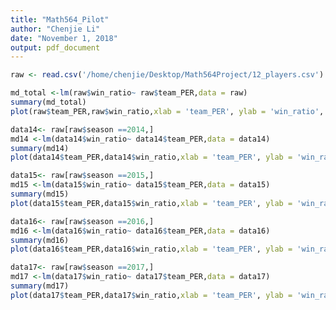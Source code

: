 ```yaml
---
title: "Math564_Pilot"
author: "Chenjie Li"
date: "November 1, 2018"
output: pdf_document
---
```


```r
raw <- read.csv('/home/chenjie/Desktop/Math564Project/12_players.csv')
```

```r
md_total <-lm(raw$win_ratio~ raw$team_PER,data = raw)
summary(md_total)
plot(raw$team_PER,raw$win_ratio,xlab = 'team_PER', ylab = 'win_ratio', main = '2014 - 2017 Win_Ratio against team_PER - 12 Players') + abline(md_total)+text(win_ratio~ team_PER, labels=raw$team,data=raw, cex=0.3,pos = 4)
```

```r
data14<- raw[raw$season ==2014,]
md14 <-lm(data14$win_ratio~ data14$team_PER,data = data14)
summary(md14)
plot(data14$team_PER,data14$win_ratio,xlab = 'team_PER', ylab = 'win_ratio', main = '2014 Win_Ratio against team_PER - 12 Players') + abline(md14)+text(win_ratio~ team_PER, labels=data14$team,data=data14, cex=0.3,pos = 4)
```

```r
data15<- raw[raw$season ==2015,]
md15 <-lm(data15$win_ratio~ data15$team_PER,data = data15)
summary(md15)
plot(data15$team_PER,data15$win_ratio,xlab = 'team_PER', ylab = 'win_ratio', main = '2015 Win_Ratio against team_PER - 12 Players') + abline(md15)+text(win_ratio~ team_PER, labels=data15$team,data=data15, cex=0.3,pos = 4)
```

```r
data16<- raw[raw$season ==2016,]
md16 <-lm(data16$win_ratio~ data16$team_PER,data = data16)
summary(md16)
plot(data16$team_PER,data16$win_ratio,xlab = 'team_PER', ylab = 'win_ratio', main = '2016 Win_Ratio against team_PER - 12 Players') + abline(md16)+text(win_ratio~ team_PER, labels=data16$team,data=data16, cex=0.3,pos = 4)
```

```r
data17<- raw[raw$season ==2017,]
md17 <-lm(data17$win_ratio~ data17$team_PER,data = data17)
summary(md17)
plot(data17$team_PER,data17$win_ratio,xlab = 'team_PER', ylab = 'win_ratio', main = '2017 Win_Ratio against team_PER - 12 Players') + abline(md17)+text(win_ratio~ team_PER, labels=data17$team,data=data17, cex=0.3,pos = 4)
```